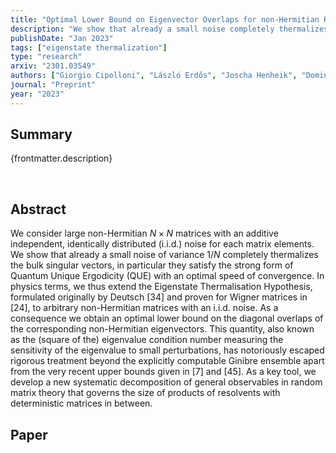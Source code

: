 ```yaml
---
title: "Optimal Lower Bound on Eigenvector Overlaps for non-Hermitian Random Matrices"
description: "We show that already a small noise completely thermalizes the bulk singular vectors of arbitrary deterministic matrices. In particular we prove a strong form of Quantum Unique Ergodicity (QUE) with an optimal speed of convergence for such matrices."
publishDate: "Jan 2023"
tags: ["eigenstate thermalization"]
type: "research"
arxiv: "2301.03549"
authors: ["Giorgio Cipolloni", "László Erdős", "Joscha Henheik", "Dominik Schröder"]
journal: "Preprint"
year: "2023"
---
```


## Summary

{frontmatter.description}

<br />

## Abstract

We consider large non-Hermitian $N × N$ matrices with an additive independent, identically distributed (i.i.d.) noise for each matrix elements. We show that already a small noise of variance $1/N$ completely thermalizes the bulk singular vectors, in particular they satisfy the strong form of Quantum Unique Ergodicity (QUE) with an optimal speed of convergence. In physics terms, we thus extend the Eigenstate Thermalisation Hypothesis, formulated originally by Deutsch [34] and proven for Wigner matrices in [24], to arbitrary non-Hermitian matrices with an i.i.d. noise. As a consequence we obtain an optimal lower bound on the diagonal overlaps of the corresponding non-Hermitian eigenvectors. This quantity, also known as the (square of the) eigenvalue condition number measuring the sensitivity of the eigenvalue to small perturbations, has notoriously escaped rigorous treatment beyond the explicitly computable Ginibre ensemble apart from the very recent upper bounds given in [7] and [45]. As a key tool, we develop a new systematic decomposition of general observables in random matrix theory that governs the size of products of resolvents with deterministic matrices in between.

## Paper
